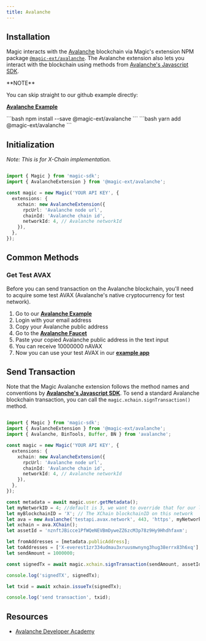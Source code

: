 ---
title: Avalanche
---

## Installation

Magic interacts with the [Avalanche](https://www.avalabs.org/) blockchain via Magic's extension NPM package [`@magic-ext/avalanche`](https://www.npmjs.com/package/@magic-ext/avalanche). The Avalanche extension also lets you interact with the blockchain using methods from [Avalanche's Javascript SDK](https://github.com/ava-labs/avalanche.js).

<Info>
**NOTE**

You can skip straight to our github example directly:

[**Avalanche Example**](https://go.magic.link/example-avalanche)

</Info>

<Tabs>
  <Tab title="NPM">
```bash
npm install --save @magic-ext/avalanche
```
  </Tab>
  <Tab title="Yarn">
```bash
yarn add @magic-ext/avalanche
```
  </Tab>
</Tabs>

## Initialization

_Note: This is for X-Chain implementation._

```typescript TypeScript icon="square-js"

import { Magic } from 'magic-sdk';
import { AvalancheExtension } from '@magic-ext/avalanche';

const magic = new Magic('YOUR API KEY', {
  extensions: {
    xchain: new AvalancheExtension({
      rpcUrl: 'Avalanche node url',
      chainId: 'Avalanche chain id',
      networkId: 4, // Avalanche networkId
    }),
  },
});
```

## Common Methods

### Get Test AVAX

Before you can send transaction on the Avalanche blockchain, you'll need to acquire some test AVAX (Avalanche's native cryptocurrency for test network).

1.  Go to our [**Avalanche Example**](https://go.magic.link/example-avalanche)
2.  Login with your email address
3.  Copy your Avalanche public address
4.  Go to the [**Avalanche Faucet**](https://faucet.avax.network/)
5.  Paste your copied Avalanche public address in the text input
6.  You can receive 10000000 nAVAX
7.  Now you can use your test AVAX in our [**example app**](https://go.magic.link/example-avalanche)

## Send Transaction

Note that the Magic Avalanche extension follows the method names and conventions by [**Avalanche's Javascript SDK**](https://www.npmjs.com/package/@magic-ext/avalanche). To send a standard Avalanche blockchain transaction, you can call the `magic.xchain.signTransaction()` method.

```typescript TypeScript icon="square-js"

import { Magic } from 'magic-sdk';
import { AvalancheExtension } from '@magic-ext/avalanche';
import { Avalanche, BinTools, Buffer, BN } from 'avalanche';

const magic = new Magic('YOUR API KEY', {
  extensions: {
    xchain: new AvalancheExtension({
      rpcUrl: 'Avalanche node url',
      chainId: 'Avalanche chain id',
      networkId: 4, // Avalanche networkId
    }),
  },
});

const metadata = await magic.user.getMetadata();
let myNetworkID = 4; //default is 3, we want to override that for our local network
let myBlockchainID = 'X'; // The XChain blockchainID on this network
let ava = new Avalanche('testapi.avax.network', 443, 'https', myNetworkID, myBlockchainID);
let xchain = ava.XChain();
let assetId = 'nznftJBicce1PfWQeNEVBmDyweZZ6zcM3p78z9Hy9Hhdhfaxm';

let fromAddresses = [metadata.publicAddress];
let toAddresses = ['X-everest1zr334udmau3xruusmwnyng3hug38errx83h6xq'];
let sendAmount = 1000000;

const signedTx = await magic.xchain.signTransaction(sendAmount, assetId, toAddresses, fromAddresses, toAddresses);

console.log('signedTX', signedTx);

let txid = await xchain.issueTx(signedTx);

console.log('send transaction', txid);
```

## Resources

* [Avalanche Developer Academy](https://academy.avax.network/?utm_source=avalanche&utm_medium=website&utm_content=navbar)
